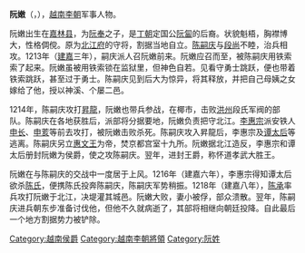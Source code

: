 {{unreferenced|time=2015-09-26T08:51:52+00:00}}
'''阮嫩'''（{{vie|v=Nguyễn Nộn|hn=阮嫩}}，{{bd|？||1219年||catIdx=N}}），[[越南|越南]][[李朝_(越南)|李朝]]军事人物。

阮嫩出生在[[嘉林县|嘉林县]]，为[[阮奉|阮奉]]之子，是[[丁朝|丁朝]]定国公[[阮匐|阮匐]]的后裔。状貌魁梧，胸襟博大，性格倜傥。原为[[北江省|北江府]]的守将，割据当地自立。[[陈嗣庆|陈嗣庆]]与[[段尚|段尚]]不睦，治兵相攻。1213年（[[建嘉|建嘉]]三年），嗣庆派人召阮嫩前来。阮嫩应召而至，被陈嗣庆用铁索索了起来。阮嫩虽被用铁索锁在监狱里，但神色自若。见看守勇士跳跃，便也带着铁索跳跃，甚至过于勇士。陈嗣庆见到后大为惊异，将其释放，并把自己母姨之女嫁给了他，授以神溪、个屡二邑。

1214年，陈嗣庆攻打[[昇龍|昇龍]]，阮嫩也带兵参战，在椰市，击败[[洪州|洪州]]段氏军阀的部队。陈嗣庆在各地获胜后，派部将分据要地，阮嫩负责把守北江。[[李惠宗|李惠宗]]派安铁人[[申长|申长]]、[[申荄|申荄]]等前去攻打，被阮嫩击败杀死。陈嗣庆攻入昇龍后，李惠宗及[[安全皇后|谭太后]]等逃离。陈嗣庆另立[[李元皇|惠文王]]为帝，焚京都宫室十九所。阮嫩据北江造反，李惠宗和谭太后册封阮嫩为侯爵，使之攻陈嗣庆。翌年，进封王爵，称怀道孝武大胜王。

阮嫩在与陈嗣庆的交战中一度居于上风。1216年（建嘉六年），李惠宗得知谭太后欲杀[[靈慈國母|陈氏]]，便携陈氏投奔陈嗣庆，陈嗣庆军势稍振。1218年（建嘉八年），[[陈承|陈承]]率兵攻打阮嫩于北江，决堤灌其城邑。阮嫩大败，妻小被俘，部众溃散。翌年，陈嗣庆进兵朝东步准备讨伐他，但他不久就病逝了，其部将相继向朝廷投降。自此最后一个地方割据势力被铲除。

[[Category:越南侯爵|Category:越南侯爵]]
[[Category:越南李朝將領|Category:越南李朝將領]]
[[Category:阮姓|Category:阮姓]]